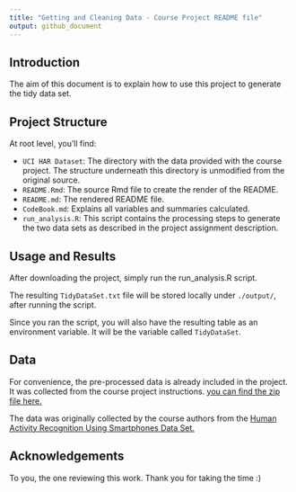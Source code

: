 ```yaml
---
title: "Getting and Cleaning Data - Course Project README file"
output: github_document
---
```


## Introduction

The aim of this document is to explain how to use this project to generate the tidy data set.

## Project Structure

At root level, you'll find:

- `UCI HAR Dataset`: The directory with the data provided with the course project. The structure underneath this directory is unmodified from the original source.
- `README.Rmd`: The source Rmd file to create the render of the README.
- `README.md`: The rendered README file.
- `CodeBook.md`: Explains all variables and summaries calculated.
- `run_analysis.R`: This script contains the processing steps to generate the two data sets as described in the project assignment description.

## Usage and Results

After downloading the project, simply run the run_analysis.R script.

The resulting `TidyDataSet.txt` file will be stored locally under `./output/`, after running the script.

Since you ran the script, you will also have the resulting table as an environment variable. It will be the variable called `TidyDataSet`.

## Data

For convenience, the pre-processed data is already included in the project. It was collected from the course project instructions. [you can find the zip file here.](https://d396qusza40orc.cloudfront.net/getdata%2Fprojectfiles%2FUCI%20HAR%20Dataset.zip)

The data was originally collected by the course authors from the [Human Activity Recognition Using Smartphones Data Set.](http://archive.ics.uci.edu/ml/datasets/Human+Activity+Recognition+Using+Smartphones)

## Acknowledgements

To you, the one reviewing this work. Thank you for taking the time :)
